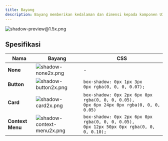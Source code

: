 ```yaml
---
title: Bayang
description: Bayang memberikan kedalaman dan dimensi kepada komponen UI, memberikan rasa lapisan dan hierarki.
---
```



![shadow-preview@1.5x.png](/design/shadow-preview1.5x.png)

## Spesifikasi

| Nama             | Bayang                                                                                                                                       | CSS                                                                                                |
| ---------------- | -------------------------------------------------------------------------------------------------------------------------------------------- | -------------------------------------------------------------------------------------------------- |
| **None**         | <Image width={72} height={60} src="/design/shadow-none2x.png" alt="shadow-none2x.png" className="my-0 border rounded-sm"  />                 | -                                                                                                  |
| **Button**       | <Image width={72} height={60} src="/design/shadow-button2x.png" alt="shadow-button2x.png" className="my-0 border rounded-sm"  />             | `box-shadow: 0px 1px 3px 0px rgba(0, 0, 0, 0.07); `                                                |
| **Card**         | <Image width={72} height={60} src="/design/shadow-card2x.png" alt="shadow-card2x.png" className="my-0 border rounded-sm"  />                 | `box-shadow: 0px 2px 6px 0px rgba(0, 0, 0, 0.05),` <br /> `0px 6px 24px 0px rgba(0, 0, 0, 0.05)`   |
| **Context Menu** | <Image width={72} height={60} src="/design/shadow-context-menu2x.png" alt="shadow-context-menu2x.png" className="my-0 border rounded-sm"  /> | `box-shadow: 0px 2px 6px 0px rgba(0, 0, 0, 0.05),` <br /> `0px 12px 50px 0px rgba(0, 0, 0, 0.10);` |
